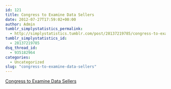 ```yaml
---
id: 121
title: Congress to Examine Data Sellers
date: 2012-07-27T17:59:02+00:00
author: Admin
tumblr_simplystatistics_permalink:
  - http://simplystatistics.tumblr.com/post/28137219785/congress-to-examine-data-sellers
tumblr_simplystatistics_id:
  - 28137219785
dsq_thread_id:
  - 935182964
categories:
  - Uncategorized
slug: "congress-to-examine-data-sellers"
---
```

[Congress to Examine Data Sellers](http://www.nytimes.com/2012/07/25/technology/congress-opens-inquiry-into-data-brokers.html?smid=tu-share)
